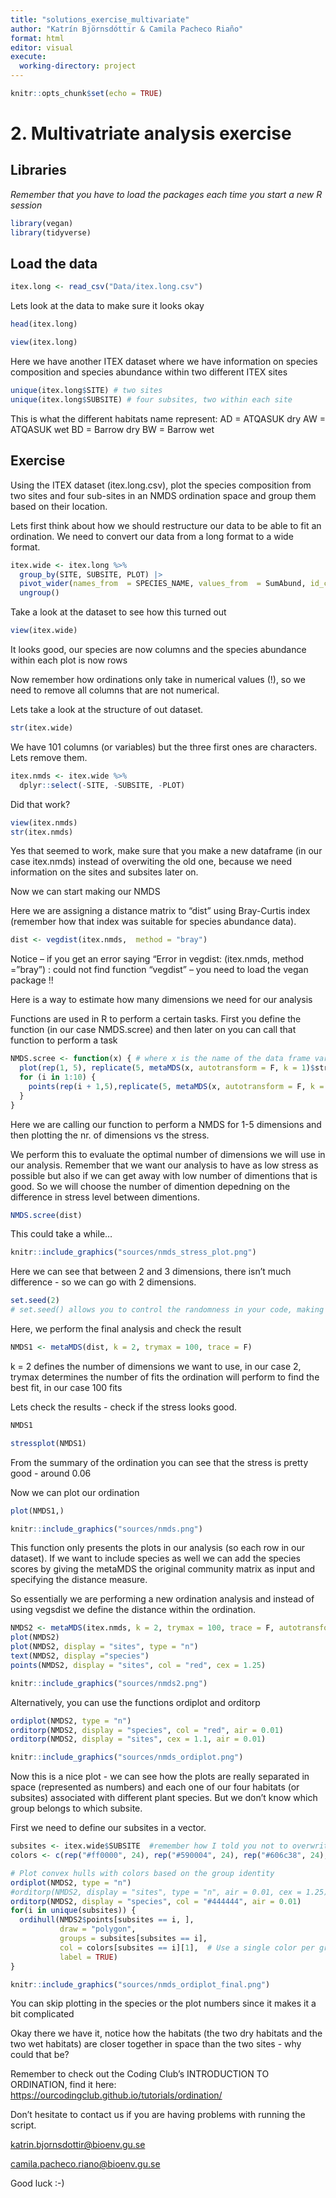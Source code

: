 ```yaml
---
title: "solutions_exercise_multivariate"
author: "Katrín Björnsdóttir & Camila Pacheco Riaño"
format: html
editor: visual
execute:
  working-directory: project
---
```


```r
knitr::opts_chunk$set(echo = TRUE)
```

# 2. Multivatriate analysis exercise

## Libraries

*Remember that you have to load the packages each time you start a new R session*

```r
library(vegan)
library(tidyverse)
```

## Load the data

```r

itex.long <- read_csv("Data/itex.long.csv")

```

Lets look at the data to make sure it looks okay

```r
head(itex.long)

view(itex.long)
```

Here we have another ITEX dataset where we have information on species composition and species abundance within two different ITEX sites

```r
unique(itex.long$SITE) # two sites
unique(itex.long$SUBSITE) # four subsites, two within each site
```

This is what the different habitats name represent: AD = ATQASUK dry AW = ATQASUK wet BD = Barrow dry BW = Barrow wet

## Exercise

Using the ITEX dataset (itex.long.csv), plot the species composition from two sites and four sub-sites in an NMDS ordination space and group them based on their location.

Lets first think about how we should restructure our data to be able to fit an ordination. We need to convert our data from a long format to a wide format.

```r
itex.wide <- itex.long %>% 
  group_by(SITE, SUBSITE, PLOT) |> 
  pivot_wider(names_from  = SPECIES_NAME, values_from  = SumAbund, id_cols = c(SITE, SUBSITE, PLOT), values_fill = 0) |> 
  ungroup()
```

Take a look at the dataset to see how this turned out

```r
view(itex.wide)
```

It looks good, our species are now columns and the species abundance within each plot is now rows

Now remember how ordinations only take in numerical values (!), so we need to remove all columns that are not numerical.

Lets take a look at the structure of out dataset.

```r
str(itex.wide)
```

We have 101 columns (or variables) but the three first ones are characters. Lets remove them.

```r
itex.nmds <- itex.wide %>% 
  dplyr::select(-SITE, -SUBSITE, -PLOT)
```

Did that work?

```r
view(itex.nmds)
str(itex.nmds)
```

Yes that seemed to work, make sure that you make a new dataframe (in our case itex.nmds) instead of overwiting the old one, because we need information on the sites and subsites later on.

Now we can start making our NMDS

Here we are assigning a distance matrix to "dist" using Bray-Curtis index (remember how that index was suitable for species abundance data).

```r
dist <- vegdist(itex.nmds,  method = "bray")
```

Notice -- if you get an error saying "Error in vegdist: (itex.nmds, method = "bray") : could not find function "vegdist" -- you need to load the vegan package !!

Here is a way to estimate how many dimensions we need for our analysis

Functions are used in R to perform a certain tasks. First you define the function (in our case NMDS.scree) and then later on you can call that function to perform a task

```r
NMDS.scree <- function(x) { # where x is the name of the data frame variable
  plot(rep(1, 5), replicate(5, metaMDS(x, autotransform = F, k = 1)$stress), xlim = c(1, 5),ylim = c(0, 0.30), xlab = "# of Dimensions", ylab = "Stress", main = "NMDS stress plot")
  for (i in 1:10) {
    points(rep(i + 1,5),replicate(5, metaMDS(x, autotransform = F, k = i + 1)$stress))
  }
}
```

Here we are calling our function to perform a NMDS for 1-5 dimensions and then plotting the nr. of dimensions vs the stress.

We perform this to evaluate the optimal number of dimensions we will use in our analysis. Remember that we want our analysis to have as low stress as possible but also if we can get away with low number of dimentions that is good. So we will choose the number of dimention depedning on the difference in stress level between dimentions.

```r
NMDS.scree(dist)
```

This could take a while...

```r
knitr::include_graphics("sources/nmds_stress_plot.png")
```

Here we can see that between 2 and 3 dimensions, there isn't much difference - so we can go with 2 dimensions.

```r
set.seed(2)
# set.seed() allows you to control the randomness in your code, making your results reproducible. It doesn't really matter what number you put in the brackets, you just have to put some number

```

Here, we perform the final analysis and check the result

```r
NMDS1 <- metaMDS(dist, k = 2, trymax = 100, trace = F)
```

k = 2 defines the number of dimensions we want to use, in our case 2, trymax determines the number of fits the ordination will perform to find the best fit, in our case 100 fits

Lets check the results - check if the stress looks good.

```r
NMDS1

stressplot(NMDS1)

```

From the summary of the ordination you can see that the stress is pretty good - around 0.06

Now we can plot our ordination

```r
plot(NMDS1,)
```

```r
knitr::include_graphics("sources/nmds.png")
```

This function only presents the plots in our analysis (so each row in our dataset). If we want to include species as well we can add the species scores by giving the metaMDS the original community matrix as input and specifying the distance measure.

So essentially we are performing a new ordination analysis and instead of using vegsdist we define the distance within the ordination.

```r
NMDS2 <- metaMDS(itex.nmds, k = 2, trymax = 100, trace = F, autotransform = FALSE, distance = "bray")
plot(NMDS2)
plot(NMDS2, display = "sites", type = "n")
text(NMDS2, display ="species")
points(NMDS2, display = "sites", col = "red", cex = 1.25)

```

```r
knitr::include_graphics("sources/nmds2.png")
```

Alternatively, you can use the functions ordiplot and orditorp

```r
ordiplot(NMDS2, type = "n")
orditorp(NMDS2, display = "species", col = "red", air = 0.01)
orditorp(NMDS2, display = "sites", cex = 1.1, air = 0.01)
```

```r
knitr::include_graphics("sources/nmds_ordiplot.png")
```

Now this is a nice plot - we can see how the plots are really separated in space (represented as numbers) and each one of our four habitats (or subsites) associated with different plant species. But we don't know which group belongs to which subsite.

First we need to define our subsites in a vector.

```r
subsites <- itex.wide$SUBSITE  #remember how I told you not to overwrite this dataset, now we are going to use the SUBSITE column to define our groups
colors <- c(rep("#ff0000", 24), rep("#590004", 24), rep("#606c38", 24), rep("#283618", 24)) #make a vector of different colors that you think are nice

```

```r
# Plot convex hulls with colors based on the group identity
ordiplot(NMDS2, type = "n")
#orditorp(NMDS2, display = "sites", type = "n", air = 0.01, cex = 1.25)
orditorp(NMDS2, display = "species", col = "#444444", air = 0.01)
for(i in unique(subsites)) {
  ordihull(NMDS2$points[subsites == i, ], 
           draw = "polygon",
           groups = subsites[subsites == i],
           col = colors[subsites == i][1],  # Use a single color per group
           label = TRUE)
}
```

```r
knitr::include_graphics("sources/nmds_ordiplot_final.png")
```

You can skip plotting in the species or the plot numbers since it makes it a bit complicated

Okay there we have it, notice how the habitats (the two dry habitats and the two wet habitats) are closer together in space than the two sites - why could that be?

Remember to check out the Coding Club's INTRODUCTION TO ORDINATION, find it here: <https://ourcodingclub.github.io/tutorials/ordination/>

Don't hesitate to contact us if you are having problems with running the script.

[katrin.bjornsdottir\@bioenv.gu.se](mailto:katrin.bjornsdottir@bioenv.gu.se){.email}

[camila.pacheco.riano\@bioenv.gu.se](mailto:camila.pacheco.riano@bioenv.gu.se){.email}

Good luck :-)
